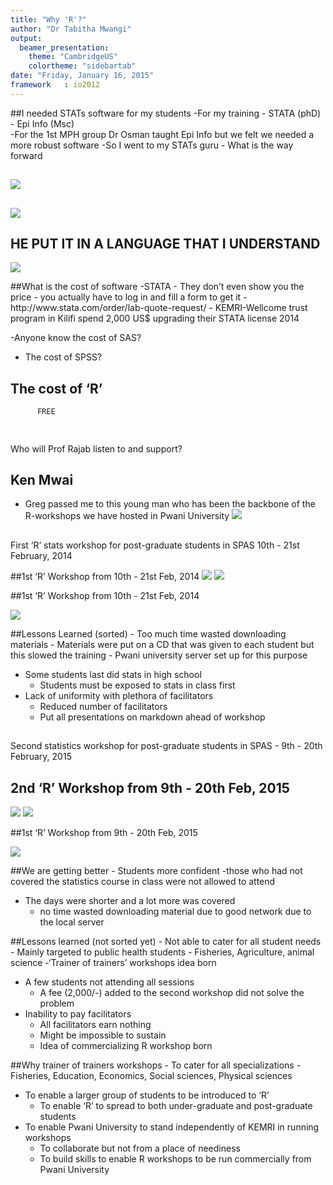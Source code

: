 ```yaml
---
title: "Why 'R'?"
author: "Dr Tabitha Mwangi"
output:
  beamer_presentation:
    theme: "CambridgeUS"
    colortheme: "sidebartab"
date: "Friday, January 16, 2015"
framework   : io2012
---
```


##I needed STATs software for my students
-For my training
    - STATA (phD)
    - Epi Info (Msc)    
-For the 1st MPH group Dr Osman taught Epi Info but we felt we needed a more robust software
-So I went to my STATs guru 
    - What is the way forward
    
##
![](Gregone.png)

##
![](tabsone.png)

## HE PUT IT IN A LANGUAGE THAT I UNDERSTAND
![](money.png)

##What is the cost of software
-STATA
    - They don't even show you the price - you actually have to log in and fill a form to get it
    - http://www.stata.com/order/lab-quote-request/
    - KEMRI-Wellcome trust program in Kilifi spend 2,000 US$ upgrading their STATA license 2014

-Anyone know the cost of SAS?

- The cost of SPSS?

## The cost of 'R'

          FREE
          
##

Who will Prof Rajab listen to and support?

## Ken Mwai
- Greg passed me to this young man who has been the backbone of the R-workshops we have hosted in Pwani University
![](KenMwai.png)

##
First 'R' stats workshop for post-graduate students in SPAS
    10th - 21st February, 2014
    
##1st 'R' Workshop from 10th - 21st Feb, 2014
![](firstR.png) ![](firstRnos.png)

##1st 'R' Workshop from 10th - 21st Feb, 2014

![](facilitators1.png)

##Lessons Learned (sorted)
- Too much time wasted downloading materials
    - Materials were put on a CD that was given to each student but this slowed the training
    - Pwani university server set up for this purpose

- Some students last did stats in high school
    - Students must be exposed to stats in class first

- Lack of uniformity with plethora of facilitators
    - Reduced number of facilitators
    - Put all presentations on markdown ahead of workshop
    
##
Second statistics workshop for post-graduate students in SPAS
    - 9th - 20th February, 2015

## 2nd  'R' Workshop from 9th - 20th Feb, 2015
![](secondR.png) ![](secondRnos.png)

##1st 'R' Workshop from 9th - 20th Feb, 2015

![](facilitators2.png)

##We are getting better
- Students more confident -those who had not covered  the statistics course in class were not allowed to attend

- The days were shorter and a lot more was covered
    - no time wasted downloading material due to good network due to the local server

##Lessons learned (not sorted yet)
- Not able to cater for all student needs
    - Mainly targeted to public health students
    - Fisheries, Agriculture, animal science
    -'Trainer of trainers' workshops idea born

- A few students not attending all sessions
    - A fee (2,000/-) added to the second workshop did not solve the problem

- Inability to pay facilitators
    - All facilitators earn nothing 
    - Might be impossible to sustain
    - Idea of commercializing R workshop born 
    
##Why trainer of trainers workshops
- To cater for all specializations
    - Fisheries, Education, Economics, Social sciences, Physical sciences

- To enable a larger group of students to be introduced to 'R'
    - To enable 'R' to spread to both under-graduate and post-graduate students

- To enable Pwani University to stand independently of KEMRI in running workshops
    - To collaborate but not from a place of neediness
    - To build skills to enable R workshops to be run commercially from Pwani University 


